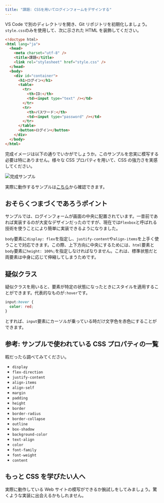 ```yaml
---
title: "課題: CSSを用いてログインフォームをデザインする"
---
```


VS Code で別のディレクトリを開き、Git リポジトリを初期化しましょう。`style.css`のみを使用して、次に示された HTML を装飾してください。

```html title="index.html"
<!doctype html>
<html lang="ja">
  <head>
    <meta charset="utf-8" />
    <title>課題</title>
    <link rel="stylesheet" href="style.css" />
  </head>
  <body>
    <div id="container">
      <h1>ログイン</h1>
      <table>
        <tr>
          <th>ID:</th>
          <td><input type="text" /></td>
        </tr>
        <tr>
          <th>パスワード:</th>
          <td><input type="password" /></td>
        </tr>
      </table>
      <button>ログイン</button>
    </div>
  </body>
</html>
```

完成イメージは以下の通りでいかがでしょうか。このサンプルを忠実に模写する必要は特にありません。様々な CSS プロパティを用いて、CSS の強力さを実感してください。

![完成サンプル](13/sample.png)

実際に動作するサンプルは[こちら](https://ut-code.github.io/utcode-learn-answers/02/)から確認できます。

## おそらくつまづくであろうポイント

サンプルでは、ログインフォームが画面の中央に配置されています。一昔前であれば実装するのが大変なデザインだったのですが、現在では`Flexbox`と呼ばれる技術を使うことにより簡単に実装できるようになりました。

`body`要素に`display: flex`を指定し、`justify-content`や`align-items`を上手く使うことで対応できます。この際、上下方向に中央にするためには、`html`要素と`body`要素に`height: 100%;`を指定しなければなりません。これは、標準状態だと両要素は中身に応じて伸縮してしまうためです。

## 疑似クラス

疑似クラスを用いると、要素が特定の状態になったときにスタイルを適用することができます。代表的なものが`:hover`です。

```css
input:hover {
  color: red;
}
```

とすれば、`input`要素にカーソルが乗っている時だけ文字色を赤色にすることができます。

## 参考: サンプルで使われている CSS プロパティの一覧

暇だったら調べてみてください。

- `display`
- `flex-direction`
- `justify-content`
- `align-items`
- `align-self`
- `margin`
- `padding`
- `height`
- `border`
- `border-radius`
- `border-collapse`
- `outline`
- `box-shadow`
- `background-color`
- `text-align`
- `color`
- `font-family`
- `font-weight`
- `content`

## もっと CSS を学びたい人へ

実際に動作している Web サイトの模写ができるか腕試しをしてみましょう。驚くような実装に出会えるかもしれません。
